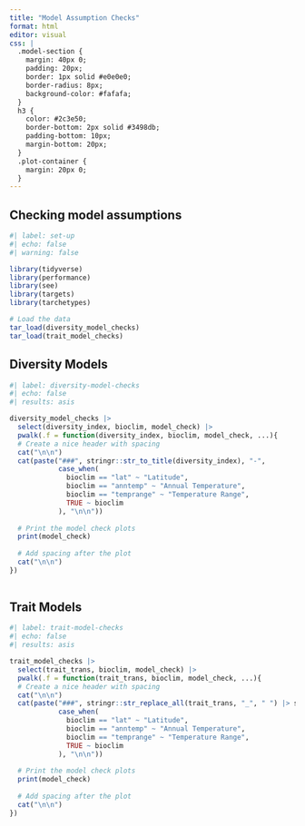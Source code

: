 ```yaml
---
title: "Model Assumption Checks"
format: html
editor: visual
css: |
  .model-section {
    margin: 40px 0;
    padding: 20px;
    border: 1px solid #e0e0e0;
    border-radius: 8px;
    background-color: #fafafa;
  }
  h3 {
    color: #2c3e50;
    border-bottom: 2px solid #3498db;
    padding-bottom: 10px;
    margin-bottom: 20px;
  }
  .plot-container {
    margin: 20px 0;
  }
---
```


## Checking model assumptions

```r
#| label: set-up
#| echo: false
#| warning: false

library(tidyverse)
library(performance)
library(see)
library(targets)
library(tarchetypes)

# Load the data
tar_load(diversity_model_checks)
tar_load(trait_model_checks)
```

## Diversity Models

```r
#| label: diversity-model-checks
#| echo: false
#| results: asis

diversity_model_checks |> 
  select(diversity_index, bioclim, model_check) |> 
  pwalk(.f = function(diversity_index, bioclim, model_check, ...){
  # Create a nice header with spacing
  cat("\n\n")
  cat(paste("###", stringr::str_to_title(diversity_index), "-", 
            case_when(
              bioclim == "lat" ~ "Latitude",
              bioclim == "anntemp" ~ "Annual Temperature", 
              bioclim == "temprange" ~ "Temperature Range",
              TRUE ~ bioclim
            ), "\n\n"))
  
  # Print the model check plots
  print(model_check)
  
  # Add spacing after the plot
  cat("\n\n")
})
  
```

## Trait Models

```r
#| label: trait-model-checks
#| echo: false
#| results: asis

trait_model_checks |> 
  select(trait_trans, bioclim, model_check) |> 
  pwalk(.f = function(trait_trans, bioclim, model_check, ...){
  # Create a nice header with spacing
  cat("\n\n")
  cat(paste("###", stringr::str_replace_all(trait_trans, "_", " ") |> stringr::str_to_title(), "-", 
            case_when(
              bioclim == "lat" ~ "Latitude",
              bioclim == "anntemp" ~ "Annual Temperature", 
              bioclim == "temprange" ~ "Temperature Range",
              TRUE ~ bioclim
            ), "\n\n"))
  
  # Print the model check plots
  print(model_check)
  
  # Add spacing after the plot
  cat("\n\n")
})
  
```

##